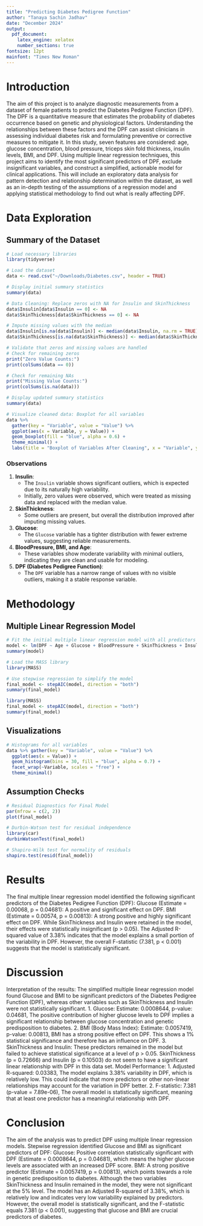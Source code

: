 ```yaml
---
title: "Predicting Diabetes Pedigree Function"
author: "Tanaya Sachin Jadhav"
date: "December 2024"
output:
  pdf_document:
    latex_engine: xelatex
    number_sections: true
fontsize: 12pt
mainfont: "Times New Roman"
---
```


# Introduction
The aim of this project is to analyze diagnostic measurements from a dataset of female patients to predict the Diabetes Pedigree Function (DPF). The DPF is a quantitative measure that estimates the probability of diabetes occurrence based on genetic and physiological factors. Understanding the relationships between these factors and the DPF can assist clinicians in assessing individual diabetes risk and formulating preventive or corrective measures to mitigate it.
In this study, seven features are considered: age, glucose concentration, blood pressure, triceps skin fold thickness, insulin levels, BMI, and DPF. Using multiple linear regression techniques, this project aims to identify the most significant predictors of DPF, exclude insignificant variables, and construct a simplified, actionable model for clinical applications. This will include an exploratory data analysis for pattern detection and relationship determination within the dataset, as well as an in-depth testing of the assumptions of a regression model and applying statistical methodology to find out what is really affecting DPF.

# Data Exploration
## Summary of the Dataset
```r
# Load necessary libraries
library(tidyverse)

# Load the dataset
data <- read.csv("~/Downloads/Diabetes.csv", header = TRUE)

# Display initial summary statistics
summary(data)

# Data Cleaning: Replace zeros with NA for Insulin and SkinThickness
data$Insulin[data$Insulin == 0] <- NA
data$SkinThickness[data$SkinThickness == 0] <- NA

# Impute missing values with the median
data$Insulin[is.na(data$Insulin)] <- median(data$Insulin, na.rm = TRUE)
data$SkinThickness[is.na(data$SkinThickness)] <- median(data$SkinThickness, na.rm = TRUE)

# Validate that zeros and missing values are handled
# Check for remaining zeros
print("Zero Value Counts:")
print(colSums(data == 0))

# Check for remaining NAs
print("Missing Value Counts:")
print(colSums(is.na(data)))

# Display updated summary statistics
summary(data)

# Visualize cleaned data: Boxplot for all variables
data %>% 
  gather(key = "Variable", value = "Value") %>% 
  ggplot(aes(x = Variable, y = Value)) +
  geom_boxplot(fill = "blue", alpha = 0.6) +
  theme_minimal() +
  labs(title = "Boxplot of Variables After Cleaning", x = "Variable", y = "Value")

```
### Observations
1. **Insulin**:  
   - The `Insulin` variable shows significant outliers, which is expected due to its naturally high variability.  
   - Initially, zero values were observed, which were treated as missing data and replaced with the median value.

2. **SkinThickness**:  
   - Some outliers are present, but overall the distribution improved after imputing missing values.

3. **Glucose**:  
   - The `Glucose` variable has a tighter distribution with fewer extreme values, suggesting reliable measurements.

4. **BloodPressure, BMI, and Age**:  
   - These variables show moderate variability with minimal outliers, indicating they are clean and usable for modeling.

5. **DPF (Diabetes Pedigree Function)**:  
   - The `DPF` variable has a narrow range of values with no visible outliers, making it a stable response variable.

# Methodology
## Multiple Linear Regression Model
```r
# Fit the initial multiple linear regression model with all predictors
model <- lm(DPF ~ Age + Glucose + BloodPressure + SkinThickness + Insulin + BMI, data = data)
summary(model)

# Load the MASS library
library(MASS)

# Use stepwise regression to simplify the model
final_model <- stepAIC(model, direction = "both")
summary(final_model)
```
```r
library(MASS)
final_model <- stepAIC(model, direction = "both")
summary(final_model)
```

## Visualizations
```r
# Histograms for all variables
data %>% gather(key = "Variable", value = "Value") %>% 
  ggplot(aes(x = Value)) +
  geom_histogram(bins = 30, fill = "blue", alpha = 0.7) +
  facet_wrap(~Variable, scales = "free") +
  theme_minimal()
```
## Assumption Checks
```r
# Residual Diagnostics for Final Model
par(mfrow = c(2, 2))
plot(final_model)

# Durbin-Watson test for residual independence
library(car)
durbinWatsonTest(final_model)

# Shapiro-Wilk test for normality of residuals
shapiro.test(resid(final_model))
```

# Results
The final multiple linear regression model identified the following significant predictors of the Diabetes Pedigree Function (DPF):
Glucose (Estimate = 0.00068, p = 0.04681): A positive and significant effect on DPF.
BMI (Estimate = 0.00574, p = 0.00813): A strong positive and highly significant effect on DPF.
While SkinThickness and Insulin were retained in the model, their effects were statistically insignificant (p > 0.05).
The Adjusted R-squared value of 3.38% indicates that the model explains a small portion of the variability in DPF. However, the overall F-statistic (7.381, p < 0.001) suggests that the model is statistically significant.

# Discussion
Interpretation of the results: The simplified multiple linear regression model found Glucose and BMI to be significant predictors of the Diabetes Pedigree Function (DPF), whereas other variables such as SkinThickness and Insulin were not statistically significant.
1. Glucose:
Estimate: 0.0008644, p-value: 0.04681,
The positive contribution of higher glucose levels to DPF implies a significant relationship between glucose concentration and genetic predisposition to diabetes.
2. BMI (Body Mass Index):
Estimate: 0.0057419, p-value: 0.00813, 
BMI has a strong positive effect on DPF. This shows a 1% statistical significance and therefore has an influence on DPF.
3. SkinThickness and Insulin:
These predictors remained in the model but failed to achieve statistical significance at a level of p > 0.05. SkinThickness (p = 0.72666) and Insulin (p = 0.10503) do not seem to have a significant linear relationship with DPF in this data set.
Model Performance: 
1. Adjusted R-squared: 0.03383,
The model explains 3.38% variability in DPF, which is relatively low. This could indicate that more predictors or other non-linear relationships may account for the variation in DPF better.
2. F-statistic: 7.381 (p-value = 7.89e-06),
The overall model is statistically significant, meaning that at least one predictor has a meaningful relationship with DPF.

# Conclusion
The aim of the analysis was to predict DPF using multiple linear regression models. Stepwise regression identified Glucose and BMI as significant predictors of DPF:
Glucose: Positive correlation statistically significant with DPF (Estimate = 0.0008644, p = 0.04681), which means the higher glucose levels are associated with an increased DPF score.
BMI: A strong positive predictor (Estimate = 0.0057419, p = 0.00813), which points towards a role in genetic predisposition to diabetes.
Although the two variables SkinThickness and Insulin remained in the model, they were not significant at the 5% level. The model has an Adjusted R-squared of 3.38%, which is relatively low and indicates very low variability explained by predictors. However, the overall model is statistically significant, and the F-statistic equals 7.381 (p < 0.001), suggesting that glucose and BMI are crucial predictors of diabetes.